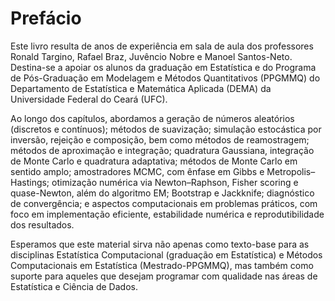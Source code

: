 # Prefácio {.unnumbered}

Este livro resulta de anos de experiência em sala de aula dos professores Ronald Targino, Rafael Braz, Juvêncio Nobre  e Manoel Santos-Neto. Destina-se a apoiar os alunos da graduação em Estatística e do Programa de Pós-Graduação em Modelagem e Métodos Quantitativos (PPGMMQ) do Departamento de Estatística e Matemática Aplicada (DEMA) da Universidade Federal do Ceará (UFC).

Ao longo dos capítulos, abordamos a geração de números aleatórios (discretos e contínuos); métodos de suavização; simulação estocástica por inversão, rejeição e composição, bem como métodos de reamostragem; métodos de aproximação e integração; quadratura Gaussiana, integração de Monte Carlo e quadratura adaptativa; métodos de Monte Carlo em sentido amplo; amostradores MCMC, com ênfase em Gibbs e Metropolis–Hastings; otimização numérica via Newton–Raphson, Fisher scoring e quase-Newton, além do algoritmo EM; Bootstrap e Jackknife; diagnóstico de convergência; e aspectos computacionais em problemas práticos, com foco em implementação eficiente, estabilidade numérica e reprodutibilidade dos resultados.

Esperamos que este material sirva não apenas como texto-base para as disciplinas Estatística Computacional (graduação em Estatística) e Métodos Computacionais em Estatística (Mestrado-PPGMMQ), mas também como suporte para aqueles que desejam programar com qualidade nas áreas de Estatística e Ciência de Dados.